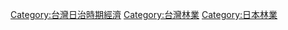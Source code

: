 [[Category:台灣日治時期經濟|Category:台灣日治時期經濟]]
[[Category:台灣林業|Category:台灣林業]]
[[Category:日本林業|Category:日本林業]]